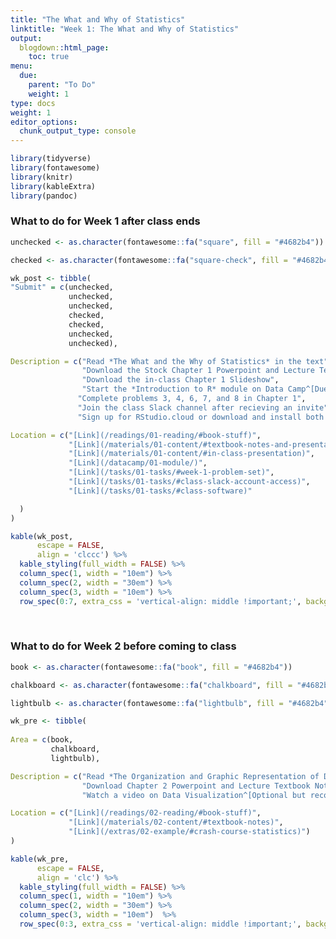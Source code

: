 ```yaml
---
title: "The What and Why of Statistics"
linktitle: "Week 1: The What and Why of Statistics"
output:
  blogdown::html_page:
    toc: true
menu:
  due:
    parent: "To Do"
    weight: 1
type: docs
weight: 1
editor_options: 
  chunk_output_type: console
---
```


```r
library(tidyverse)
library(fontawesome)
library(knitr)
library(kableExtra)
library(pandoc)
```

<style>
table > tbody > tr:hover > td, table > tbody > tr:hover > th {
  background-color: #ffffff;
}
</style>

### What to do for Week 1 after class ends

```r
unchecked <- as.character(fontawesome::fa("square", fill = "#4682b4"))

checked <- as.character(fontawesome::fa("square-check", fill = "#4682b4"))

wk_post <- tibble(
"Submit" = c(unchecked,
             unchecked,
             unchecked,
             checked, 
             checked,
             unchecked,
             unchecked),

Description = c("Read *The What and the Why of Statistics* in the text",
                "Download the Stock Chapter 1 Powerpoint and Lecture Textbook Notes",
                "Download the in-class Chapter 1 Slideshow",
                "Start the *Introduction to R* module on Data Camp^[Due in two weeks]",
               "Complete problems 3, 4, 6, 7, and 8 in Chapter 1",
               "Join the class Slack channel after recieving an invite",
               "Sign up for RStudio.cloud or download and install both R and RStudio"),

Location = c("[Link](/readings/01-reading/#book-stuff)",
             "[Link](/materials/01-content/#textbook-notes-and-presentation)",
             "[Link](/materials/01-content/#in-class-presentation)",
             "[Link](/datacamp/01-module/)", 
             "[Link](/tasks/01-tasks/#week-1-problem-set)",
             "[Link](/tasks/01-tasks/#class-slack-account-access)",
             "[Link](/tasks/01-tasks/#class-software)"

  )
)

```

```r
kable(wk_post, 
      escape = FALSE,
      align = 'clccc') %>%
  kable_styling(full_width = FALSE) %>%
  column_spec(1, width = "10em") %>%
  column_spec(2, width = "30em") %>%
  column_spec(3, width = "10em") %>%
  row_spec(0:7, extra_css = 'vertical-align: middle !important;', background = "#ffffff")
```

<br />

### What to do for Week 2 before coming to class

```r
book <- as.character(fontawesome::fa("book", fill = "#4682b4"))

chalkboard <- as.character(fontawesome::fa("chalkboard", fill = "#4682b4"))

lightbulb <- as.character(fontawesome::fa("lightbulb", fill = "#4682b4"))

wk_pre <- tibble(
  
Area = c(book, 
         chalkboard, 
         lightbulb),

Description = c("Read *The Organization and Graphic Representation of Data* in the text",
                "Download Chapter 2 Powerpoint and Lecture Textbook Notes",
                "Watch a video on Data Visualization^[Optional but recommended]"),

Location = c("[Link](/readings/02-reading/#book-stuff)", 
             "[Link](/materials/02-content/#textbook-notes)",
             "[Link](/extras/02-example/#crash-course-statistics)")
)

```

```r
kable(wk_pre, 
      escape = FALSE,
      align = 'clc') %>%
  kable_styling(full_width = FALSE) %>%
  column_spec(1, width = "10em") %>%
  column_spec(2, width = "30em") %>%
  column_spec(3, width = "10em")  %>%
  row_spec(0:3, extra_css = 'vertical-align: middle !important;', background = "#ffffff")
```

